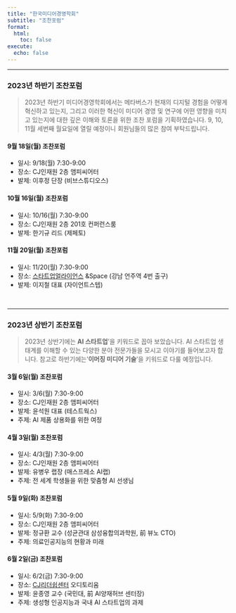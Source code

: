 ```yaml
---
title: "한국미디어경영학회"
subtitle: "조찬포럼"
format:
  html:
    toc: false
execute:
  echo: false
---
```


------------------------------------------------------------------------

### 2023년 하반기 조찬포럼

> 2023년 하반기 미디어경영학회에서는 메타버스가 현재의 디지털 경험을 어떻게 혁신하고 있는지, 그리고 이러한 혁신이 미디어 경영 및 연구에 어떤 영향을 미치고 있는지에 대한 깊은 이해와 토론을 위한 조찬 포럼을 기획하였습니다. 9, 10, 11월 세번째 월요일에 열릴 예정이니 회원님들의 많은 참여 부탁드립니다.

#### 9월 18일(월) 조찬포럼

-   일시: 9/18(월) 7:30-9:00
-   장소: CJ인재원 2층 앰피씨어터
-   발제: 이후정 단장 (비브스튜디오스)

#### 10월 16일(월) 조찬포럼

-   일시: 10/16(월) 7:30-9:00
-   장소: CJ인재원 2층 201호 컨퍼런스룸
-   발제: 한기규 리드 (제페토)

#### 11월 20일(월) 조찬포럼

-   일시: 11/20(월) 7:30-9:00
-   장소: [스타트업얼라이언스](https://map.naver.com/p/entry/place/34345742?placePath=%2Fhome&c=15.00,0,0,0,dh) &Space (강남 언주역 4번 출구)
-   발제: 이지철 대표 (자이언트스텝)

<br>

------------------------------------------------------------------------

### 2023년 상반기 조찬포럼

> 2023년 상반기에는 **AI 스타트업**'을 키워드로 꼽아 보았습니다. AI 스타트업 생태계를 이해할 수 있는 다양한 분야 전문가들을 모시고 이야기를 들어보고자 합니다. 참고로 하반기에는'**이머징 미디어 기술**'을 키워드로 다룰 예정입니다.

#### 3월 6일(월) 조찬포럼

-   일시: 3/6(월) 7:30-9:00
-   장소: CJ인재원 2층 앰피씨어터
-   발제: 윤석원 대표 (테스트웍스)
-   주제: AI 제품 상용화를 위한 여정

#### 4월 3일(월) 조찬포럼

-   일시: 4/3(월) 7:30-9:00
-   장소: CJ인재원 2층 앰피씨어터
-   발제: 유병우 랩장 (매스프레소 AI랩)
-   주제: 전 세계 학생들을 위한 맞춤형 AI 선생님

#### 5월 9일(화) 조찬포럼

-   일시: 5/9(화) 7:30-9:00
-   장소: CJ인재원 2층 앰피씨어터
-   발제: 정규환 교수 (성균관대 삼성융합의과학원, 前 뷰노 CTO)
-   주제: 의료인공지능의 현황과 미래

#### 6월 2일(금) 조찬포럼

-   일시: 6/2(금) 7:30-9:00
-   장소: [CJ리더쉽센터](https://naver.me/GyeavQOd) 오디토리움
-   발제: 윤종영 교수 (국민대, 前 AI양재허브 센터장)
-   주제: 생성형 인공지능과 국내 AI 스타트업의 과제
